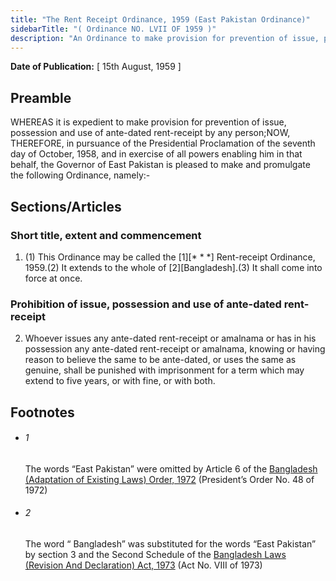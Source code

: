 ```yaml
---
title: "The Rent Receipt Ordinance, 1959 (East Pakistan Ordinance)"
sidebarTitle: "( Ordinance NO. LVII OF 1959 )"
description: "An Ordinance to make provision for prevention of issue, possession and use of ante-dated rent-receipt by any person."
---
```


**Date of Publication:** [ 15th August, 1959 ]

## Preamble

WHEREAS it is expedient to make provision for prevention of issue, possession and use of ante-dated rent-receipt by any person;NOW, THEREFORE, in pursuance of the Presidential Proclamation of the seventh day of October, 1958, and in exercise of all powers enabling him in that behalf, the Governor of East Pakistan is pleased to make and promulgate the following Ordinance, namely:-

## Sections/Articles

### Short title, extent and commencement

1. (1) This Ordinance may be called the [1][\* \* \*] Rent-receipt Ordinance, 1959.(2) It extends to the whole of [2][Bangladesh].(3) It shall come into force at once.

### Prohibition of issue, possession and use of ante-dated rent-receipt

2. Whoever issues any ante-dated rent-receipt or amalnama or has in his possession any ante-dated rent-receipt or amalnama, knowing or having reason to believe the same to be ante-dated, or uses the same as genuine, shall be punished with imprisonment for a term which may extend to five years, or with fine, or with both.

## Footnotes

- ###### 1

  The words “East Pakistan” were omitted by Article 6 of the [Bangladesh (Adaptation of Existing Laws) Order, 1972](/act-388.html "Bangladesh (Adaptation of Existing Laws) Order, 1972 ") (President’s Order No. 48 of 1972)

- ###### 2

  The word “ Bangladesh” was substituted for the words “East Pakistan” by section 3 and the Second Schedule of the [Bangladesh Laws (Revision And Declaration) Act, 1973](/act-430.html "Bangladesh Laws (Revision And Declaration) Act, 1973") (Act No. VIII of 1973)
